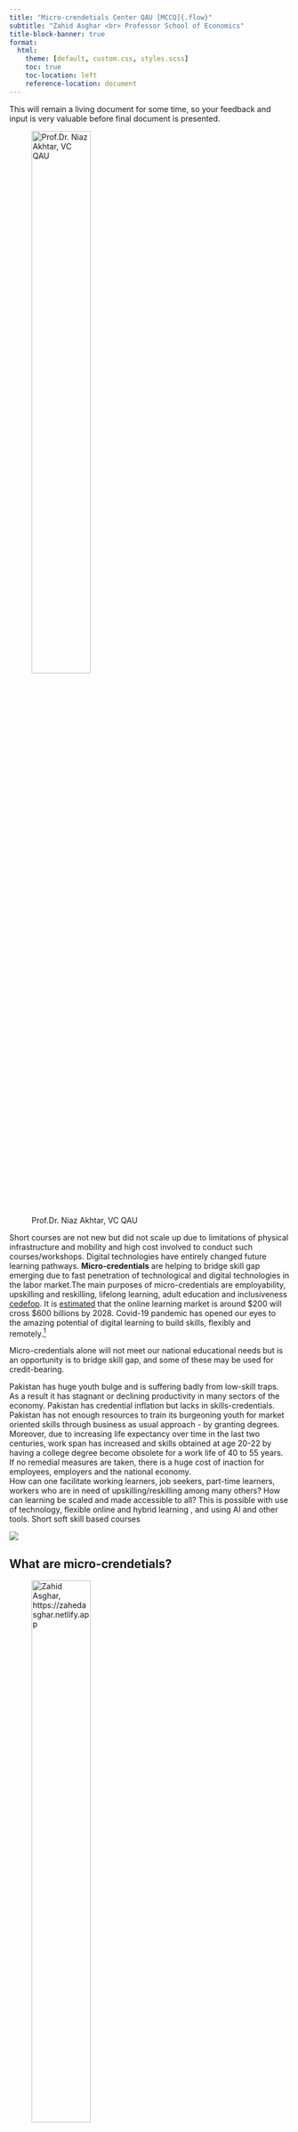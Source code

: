 ---
title: "Micro-crendetials Center QAU [MCCQ]{.flow}"
subtitle: "Zahid Asghar <br> Professor School of Economics"
title-block-banner: true
format: 
  html:
    theme: [default, custom.css, styles.scss]
    toc: true
    toc-location: left
    reference-location: document
---

::: callout-note
This will remain a living document for some time, so your feedback and input is very valuable before final document is presented. 
:::

::: {layout="[[30, 70], [100]]"}
![[Prof.Dr. Niaz Akhtar, VC QAU]{.flow}](images/vc_qau.jpg){width="50%"} 

Short courses are not new but did not scale up due to limitations of physical infrastructure and mobility and high cost involved to conduct such courses/workshops. Digital technologies have entirely changed future learning pathways. **Micro-credentials** are helping to bridge skill gap emerging due to fast penetration of technological and digital technologies in the labor market.The main purposes of micro-credentials are employability, upskilling and reskilling, lifelong learning, adult education and
inclusiveness [cedefop](https://www.cedefop.europa.eu/files/micro-credentials_acvt_dgvt_meeting_apouliou_240122_0.pdf). It is [estimated]((https://www.google.com/search?q=size+of+online+learning+market+in+US+dollars&oq=size+of+online+learning+market+in+US+dollars&aqs=chrome..69i57.15960j0j4&{google:bookmarkBarPinned}sourceid=chrome&{google:instantExtendedEnabledParameter}{google:omniboxStartMarginParameter}ie=UTF-8).) that the online learning market is around $\$200$ will cross $\$600$ billions by 2028. Covid-19 pandemic has opened our eyes to the amazing potential of digital learning to build skills, flexibly and remotely.[^1]  

:::

::: callout-caution

Micro-credentials alone will not meet our national educational needs but is an opportunity is to bridge skill gap, and some of these may be used for credit-bearing.

:::



Pakistan has huge youth bulge and is suffering badly from low-skill traps. As a result it has stagnant or declining productivity in many sectors of the economy. Pakistan has credential inflation but lacks in skills-credentials.  Pakistan has not enough resources to train its burgeoning youth for market oriented skills through business as usual approach - by granting degrees.  Moreover, due to increasing life expectancy over time in the last two centuries, work span has increased and skills obtained at age 20-22 by having a college degree become obsolete for a work life of 40 to 55 years. If no remedial measures are taken, there is a huge cost of inaction for employees, employers and the national economy.  
How can one facilitate working learners, job seekers, part-time learners, workers who are in need of upskilling/reskilling among many others? How can learning be scaled and made accessible to all? This is possible with use of technology, flexible online and hybrid learning , and using AI and other tools. Short soft skill based courses


![](images/reskill.png){.column-margin}

[^1]: [Digital learning can help us close the global education gap. This is how.](https://www.weforum.org/agenda/2021/01/think-education-is-a-matter-for-governments-alone-think-again)

## What are micro-crendetials? 


::: {layout="[[30, 70], [100]]"}
![[Zahid Asghar]{.flow}, https://zahedasghar.netlify.app](images/424_zahid.jpg){width="50%"}

Small learning experiences, such as short courses leading to micro-credentials, allow for a targeted acquisition of skills and competences adapted to a fast-changing society and labor market while not replacing traditional qualifications. Their objective is to be complementary. Secondly, this learning experience is inclusive, flexible and affordable.[^2] 
There is no specific definition of micro-credentials. According to [cedefop] (https://www.cedefop.europa.eu/files/micro-credentials_acvt_dgvt_meeting_apouliou_240122_0.pdf) key characteristics of
microcredentials: 
– referring to learning over a limited time period and/or in a specific area
– may form part of or adding to formal qualifications
– potentially ‘stackable’ over time, adding to individual learning careers
– given their limited size and focus, more flexible than traditional qualifications
– frequently delivered in a digital form. 
Pakistan higher education authorities have not paid serious thought on the matter. The Ministry of Information Technology has already launched a set of courses which are helping many and generating earning opportunities both at national and global level. But most of these courses are narrow in domain.  Micro-credentials is an emerging area and offer many benefits such as short lead-in times to certification, flexibility in learning, and skill provision in new and expanding areas.[^3] 

> *So far, there is no national approach which demands higher education institutions for developing micro-credentials programs which ensure quality, relevance, and some minimum standards so that these micro-credentials are acceptable in other parts of the world as well.*


:::

![By: Zahid Asghar](images/flow.png){.column-margin}

[^2]: A EUROPEAN APPROACH TO MICRO-CREDENTIALS [https://education.ec.europa.eu/sites/default/files/2022-01/micro-credentials%20brochure%20updated.pdf](https://education.ec.europa.eu/sites/default/files/2022-01/micro-credentials%20brochure%20updated.pdf)

[^3]: New research reveals awareness building and pilot programmes are vital steps for micro-credential success[https://www.skillnetireland.ie/new-research-reveals-awareness-building-pilot-programmes-vital-micro-credential-success/] (https://www.skillnetireland.ie/new-research-reveals-awareness-building-pilot-programmes-vital-micro-credential-success/)

## Objectives of the center


::: {layout="[[20, 80], [100]]"}

![](images/auto.jpeg) 

[**Rapid development of automation means our working and cultural worlds are on the cusp of change.**]{style="color:red;"}
:::

> [The goal is to provide on-time quality credentials responsive to changing market realities.]{style="color:blue;"}

Objectives of this initiative are:  

i) imparting quality skill-centric flexible, accessible, scalable and affordable competency based education measuring skill and knowledge not time.   

ii) breaking learning into small chunks  

iii) complementary to existing credentials not a substitute and  

iv) developing a dialogue for having a national approach for well-thought micro-credentials initiatives at the national level.

## [MCCQ]{.flow} role
[MCCQ]{.flow} will serve as a platform for making learning skill-centric in collaboration with policy-think-tanks, industry, corporations and across educational institutions. As micro-credentials are not one-sided and represent distinct knowledge and skills and demonstrate a level of pathway achievement to employers, co-workers and one's professional network. Micro-credentials offer several benefits to both individuals and organizations. Main providers of micro-credential are industry, academia and large corporations. When all these stakeholders work together, one of the objectives of having academia-industry liasion will also be achieved. Secondly, there are many bureaucratic hurdles when it comes to grant of degree jointly by bilateral universities or in-cooperation with industry. There is no such red-tapism in joint provision of micro-credential as there is no conflict of interest by either of providers. [MCCQ]{.flow} will play a central role and will become leader at the national level on the matter. 


This center will not only facilitate Quaid-i-Azam University and will seek some financial and technical support from relevant government and private organizations but will also provide a platform for development of a national strategy on development of skill-centric workforce which meets the needs of the society and meet some international standards. 

![](images/microcredential.png){.column-margin}

## The potential of micro-credentials

> The main purposes of microcredentials are employability, upskilling and
reskilling, lifelong learning, adult education and inclusiveness. 

Micro-credential are popular because they are - **flexible and convenient, targeted and specific, cost-effective and relevant to the workplace.**

Micro-credentials may be the solution that takes student-centered learning 
to the next level. Micro-credentials are digital certifications that verify an 
individual’s accomplishment in a specific skill or set of skills. Four attributes 
characterize micro-credentials. 

1. Competency-based: To earn a micro-credential, an educator must 
submit evidence—such as a classroom video, student surveys, or lesson 
plan—to demonstrate their competence in a skill. 

2. Personalized: Individuals or schools can choose the stack of micro-credentials to earn based on each educator’s individual needs and 
professional goals. 

3. On-demand: Educators can start and finish a micro-credential 
whenever they want. 

4. Shareable: Educators can share their micro-credentials on resumes and 
as a way to earn professional endorsements.[^4]


[^4]: Tracy Crow, “Micro-credentials for Impact: Holding Professional Learning 
to High Standards,” Learning Forward and Digital Promise, 2017, https://
learningforward.org/wp-content/uploads/2017/08/micro-credentials-for-impact.pdf.

### Micro-credential: formal and informal 
This falls in the category of informal education in most of the cases. Nevertheless, now some leading universities of the world have started counting these credentials towards formal credit. Once the learner demonstrates learning outcomes, credit is guaranted for that qualification. This is very useful for those who cant afford or upskill by having formal admission in the university due to several reasons.

## Business Model

Many such initiatives often become a burden on institutions by having some regular staff recruited to run daily affairs. There are hardly incentives for making such initiatives financially viable. There is need that all such centers should be strictly run through a neat and clean business model where incentives are linked to performance. If center(s) is not generating any revenue, no staff will be paid and director(s) will not be given any priviliges. Business model should be flexible and open for discussion and dialogue, and free of all bottlenecks created from routine university administration with complete financial autonomy at least during its inception. There should be only task-based staff for such center. Further details will be shared with relevant authorities.  

 Once it gets established and clear TORs for everyone working including Director are developed through experiential learning, checks and balances should be in place. Director performance should be monitored strictly in accordance with TORs and incentives should be directly linked to fulfilment of TORs. There should be **separate board** consisting of eminent market oriented professionals, leading experts from industry and other fields which should meet at least once in a quarter under the Chair , the Vice Chancellor. This board proceedings should be directly placed in the Syndiate. Experiential learning over time will help to develop a course of action of considering some of these credentials for credit for regular degree. Director should file PC-1 or seek some other seed money in liaison with other national/international organizations. 

### Way-forward

![](images/hed.jpeg){.column-margin}
According to [Times higher education](https://www.timeshighereducation.com/student/advice/what-are-micro-credentials) depending on the course there are a few different ways to study a micro-credential. Most courses will be taught online and will be broken down into a series of modules. Students can then complete tasks at their own pace. Some courses will be taught through online and recorded lecture approach, and in case of high in demand courses via a hybrid approach of in-person and online material. The subject matter and assessment style will influence the type of approach offered to students. 

Main focus will be to adapt standard well established micro-credential currency and coherence as per local and national requirements. National standards will be developed over time, in consultatioin with the board, to keep credentials consistent with the rest of the world. Higher education will be made on board to facilitate this national human capital initiative on micro-credentials. Currently, there is half-hearted attempt at the higher education level to follow international best practices whicu usually don't work due to lack of capacity at lower tiers. Designing a best policy is possible with a group of experts but it cant be materialized unless capacity to execute the policy is available at each relevant tier, therefore, there is need to adapt this initiative as per our local needs. 

It is important to note that a micro-credential cannot be taken instead of a university degree. They are instead used to supplement and develop knowledge and skills already gained. Courses will preferably be designed by a group of experts and will be delivered in national language and local case studies will be highly desirable where applicable. One of the benefit of micro-credentials will be that it has no boundaries and resource persons available in any part of the globe maybe requested to provide services. Secondly, there can be diversity in course offerings and many allied courses maybe offered even if degree related to those courses are not offered.

Certain areas will be short-listed to start with and some prominent scholars/resource persons will be requested and no compromise on quality of the course will be made. 


## Dedicated website (under-construction)
https://qau.edu.pk/micro-credentials

::: {layout="[[1,1], [1]]"}

![](images/future_of_education.gif) 

![](images/enroll.gif)

![](images/future.gif)

:::




# Some examples of micro-credentials

-   Certificate in Physics/Chemistry/Biology/Mathematics Teaching

-   Business Management

-   Data Science

-   Cloud computing

-   Data Analytics

-   Python , R, SQL

-   Educational leadership

-   Inclusive learning

-   Biostatistics 

-   Research Methods: QnQ

-   Mentoring and coaching

-   Gender equality

-   Tools for climate change


